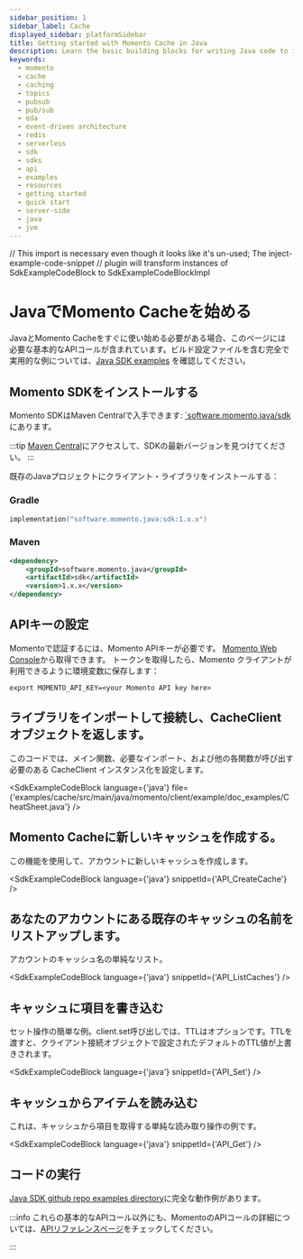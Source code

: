 ```yaml
---
sidebar_position: 1
sidebar_label: Cache
displayed_sidebar: platformSidebar
title: Getting started with Momento Cache in Java
description: Learn the basic building blocks for writing Java code to interact with Momento Cache.
keywords:
  - momento
  - cache
  - caching
  - topics
  - pubsub
  - pub/sub
  - eda
  - event-driven architecture
  - redis
  - serverless
  - sdk
  - sdks
  - api
  - examples
  - resources
  - getting started
  - quick start
  - server-side
  - java
  - jvm
---
```


// This import is necessary even though it looks like it's un-used; The inject-example-code-snippet
// plugin will transform instances of SdkExampleCodeBlock to SdkExampleCodeBlockImpl

# JavaでMomento Cacheを始める

JavaとMomento Cacheをすぐに使い始める必要がある場合、このページには必要な基本的なAPIコールが含まれています。ビルド設定ファイルを含む完全で実用的な例については、[Java SDK examples](https://github.com/momentohq/client-sdk-java/tree/main/examples) を確認してください。

## Momento SDKをインストールする

Momento SDKはMaven Centralで入手できます: [`software.momento.java/sdk](
https://central.sonatype.com/artifact/software.momento.java/sdk)にあります。

:::tip
[Maven Central](https://central.sonatype.com/artifact/software.momento.java/sdk)にアクセスして、SDKの最新バージョンを見つけてください。
:::

既存のJavaプロジェクトにクライアント・ライブラリをインストールする：

### Gradle

```kotlin
implementation("software.momento.java:sdk:1.x.x")
```

### Maven

```xml
<dependency>
    <groupId>software.momento.java</groupId>
    <artifactId>sdk</artifactId>
    <version>1.x.x</version>
</dependency>
```
## APIキーの設定

Momentoで認証するには、Momento APIキーが必要です。 [Momento Web Console](https://console.gomomento.com/caches)から取得できます。
トークンを取得したら、Momento クライアントが利用できるように環境変数に保存します：

```
export MOMENTO_API_KEY=<your Momento API key here>
```

## ライブラリをインポートして接続し、CacheClient オブジェクトを返します。
このコードでは、メイン関数、必要なインポート、および他の各関数が呼び出す必要のある CacheClient インスタンス化を設定します。

<SdkExampleCodeBlock language={'java'} file={'examples/cache/src/main/java/momento/client/example/doc_examples/CheatSheet.java'} />

## Momento Cacheに新しいキャッシュを作成する。
この機能を使用して、アカウントに新しいキャッシュを作成します。

<SdkExampleCodeBlock language={'java'} snippetId={'API_CreateCache'} />


## あなたのアカウントにある既存のキャッシュの名前をリストアップします。
アカウントのキャッシュ名の単純なリスト。

<SdkExampleCodeBlock language={'java'} snippetId={'API_ListCaches'} />

## キャッシュに項目を書き込む
セット操作の簡単な例。client.set呼び出しでは、TTLはオプションです。TTLを渡すと、クライアント接続オブジェクトで設定されたデフォルトのTTL値が上書きされます。

<SdkExampleCodeBlock language={'java'} snippetId={'API_Set'} />

## キャッシュからアイテムを読み込む
これは、キャッシュから項目を取得する単純な読み取り操作の例です。

<SdkExampleCodeBlock language={'java'} snippetId={'API_Get'} />

## コードの実行

[Java SDK github repo examples directory](https://github.com/momentohq/client-sdk-java/tree/main/examples)に完全な動作例があります。

:::info
これらの基本的なAPIコール以外にも、MomentoのAPIコールの詳細については、[APIリファレンスページ](/cache/develop/api-reference/index.mdx)をチェックしてください。

:::
